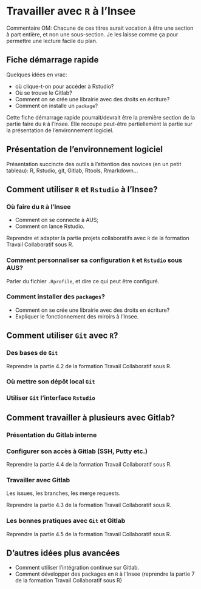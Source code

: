 # Travailler avec `R` à l'Insee

Commentaire OM: Chacune de ces titres aurait vocation à être une section à part entière, et non une sous-section. Je les laisse comme ça pour permettre une lecture facile du plan.

## Fiche démarrage rapide

Quelques idées en vrac:

* où clique-t-on pour accéder à Rstudio?
* Où se trouve le Gitlab?
* Comment on se crée une librairie avec des droits en écriture?
* Comment on installe un `package`?

Cette fiche démarrage rapide pourrait/devrait être la première section de la partie faire du `R` à l'Insee. Elle recoupe peut-être partiellement la partie sur la présentation de l'environnement logiciel.

## Présentation de l'environnement logiciel

Présentation succincte des outils à l'attention des novices (en un petit tableau): R, Rstudio, git, Gitlab, Rtools, Rmarkdown...


## Comment utiliser `R` et `Rstudio` à l'Insee?

### Où faire du `R` à l'Insee

* Comment on se connecte à AUS;
* Comment on lance Rstudio.

Reprendre et adapter la partie projets collaboratifs avec `R` de la formation Travail Collaboratif sous R.

### Comment personnaliser sa configuration `R` et `Rstudio` sous AUS?

Parler du fichier `.Rprofile`, et dire ce qui peut être configuré.

### Comment installer des `packages`?

* Comment on se crée une librairie avec des droits en écriture?
* Expliquer le fonctionnement des miroirs à l'Insee.

## Comment utiliser `Git` avec `R`?

### Des bases de `Git`

Reprendre la partie 4.2 de la formation Travail Collaboratif sous R.

### Où mettre son dépôt local `Git`

### Utiliser `Git` l'interface `Rstudio`

## Comment travailler à plusieurs avec Gitlab?

### Présentation du Gitlab interne

### Configurer son accès à Gitlab (SSH, Putty etc.)

Reprendre la partie 4.4 de la formation Travail Collaboratif sous R.

### Travailler avec Gitlab

Les issues, les branches, les merge requests.

Reprendre la partie 4.3 de la formation Travail Collaboratif sous R.

### Les bonnes pratiques avec `Git` et Gitlab

Reprendre la partie 4.5 de la formation Travail Collaboratif sous R.

## D'autres idées plus avancées

* Comment utiliser l'intégration continue sur Gitlab.
* Comment développer des packages en `R` à l'Insee (reprendre la partie 7 de la formation Travail Collaboratif sous R)

